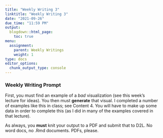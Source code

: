 ```yaml
---
title: "Weekly Writing 3"
linktitle: "Weekly Writing 3"
date: "2021-09-26"
due_time: "11:59 PM"
output:
  blogdown::html_page:
    toc: true
menu:
  assignment:
    parent: Weekly Writings
    weight: 1
type: docs
editor_options:
  chunk_output_type: console
---
```


### Weekly Writing Prompt

First, you must find an example of a *bad* visualization (see this week’s lecture for ideas). You then must **generate** that visual. I completed a number of examples like this in class; see Content 4. You will have to make up some data in order to complete this (as I did in many of the examples covered in that lecture).

:::fyi

As always, you **must** knit your output to a PDF and submit that to D2L. No word docs, no .Rmd documents. PDFs, please.

:::

